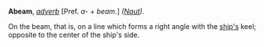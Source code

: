 '''Abeam''', ''[[adverb (part of speech)|adverb]]'' [Pref. ''a-'' + ''beam''.] ''([[Naut (subject)|Naut]]).''

On the beam, that is, on a line which forms a right angle with the [[ship's]] keel; opposite to the center of the ship's side.